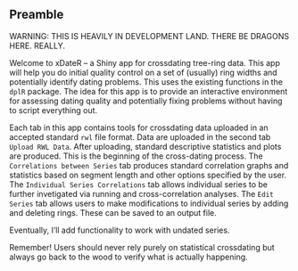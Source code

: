 ## Preamble

WARNING: THIS IS HEAVILY IN DEVELOPMENT LAND. THERE BE DRAGONS HERE. REALLY.

Welcome to xDateR -- a Shiny app for crossdating tree-ring data. This app will help you do initial quality control on a set of (usually) ring widths and potentially identify dating problems. This uses the existing functions in the `dplR` package. The idea for this app is to provide an interactive environment for assessing dating quality and potentially fixing problems without having to script everything out.

Each tab in this app contains tools for crossdating data uploaded in an accepted standard `rwl` file format. Data are uploaded in the second tab `Upload RWL Data`. After uploading, standard descriptive statistics and plots are produced. This is the beginning of the cross-dating process. The `Correlations between Series` tab produces standard correlation graphs and statistics based on segment length and other options specified by the user. The `Individual Series Correlations` tab allows individual series to be further invetigated via running and cross-correlation analyses. The `Edit Series` tab allows users to make modifications to individual series by adding and deleting rings. These can be saved to an output file.

Eventually, I'll add functionality to work with undated series.

Remember! Users should never rely purely on statistical crossdating but always go back to the wood to verify what is actually happening. 
